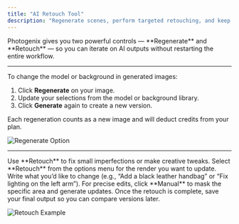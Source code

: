 ```yaml
---
title: "AI Retouch Tool"
description: "Regenerate scenes, perform targeted retouching, and keep campaigns consistent."
---
```


<Info>
Photogenix gives you two powerful controls — **Regenerate** and **Retouch** — so you can iterate on AI outputs without restarting the entire workflow.
</Info>

---

<Expandable title="Regenerate">
To change the model or background in generated images:

1. Click **Regenerate** on your image.  
2. Update your selections from the model or background library.  
3. Click **Generate** again to create a new version.

<Note>
Each regeneration counts as a new image and will deduct credits from your plan.
</Note>

![Regenerate Option](https://assets.catalogix.ai/f11eab894bc8b4d5b13f1d8c96bdefe4)
</Expandable>

---

<Expandable title="Retouch">
Use **Retouch** to fix small imperfections or make creative tweaks.

<Steps>
  <Step title="Open the Generated Image">
  Select **Retouch** from the options menu for the render you want to update.
  </Step>

  <Step title="Describe the Edit">
  Write what you’d like to change (e.g., “Add a black leather handbag” or “Fix lighting on the left arm”).
  </Step>

  <Step title="Manual Mode">
  For precise edits, click **Manual** to mask the specific area and generate updates.
  </Step>

  <Step title="Save New Generation">
  Once the retouch is complete, save your final output so you can compare versions later.
  </Step>
</Steps>

![Retouch Example](https://assets.catalogix.ai/80a4c369bb77ec13e559b2d83fb28fad)
</Expandable>

